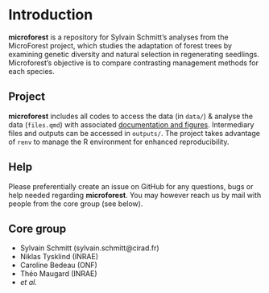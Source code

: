 # Introduction {.unnumbered}

**microforest** is a repository for Sylvain Schmitt's analyses from the MicroForest project, which studies the adaptation of forest trees by examining genetic diversity and natural selection in regenerating seedlings. Microforest's objective is to compare contrasting management methods for each species.

## Project

**microforest** includes all codes to access the data (in `data/`) & analyse the data (`files.qmd`) with associated [documentation and figures](https://sylvainschmitt.github.io/microclim/). Intermediary files and outputs can be accessed in `outputs/`. The project takes advantage of `renv` to manage the R environment for enhanced reproducibility.

## Help

Please preferentially create an issue on GitHub for any questions, bugs or help needed regarding **microforest**. You may however reach us by mail with people from the core group (see below).

## Core group

-   Sylvain Schmitt (sylvain.schmitt\@cirad.fr)
-   Niklas Tysklind (INRAE)
-   Caroline Bedeau (ONF)
-   Théo Maugard (INRAE)
-   *et al.*
